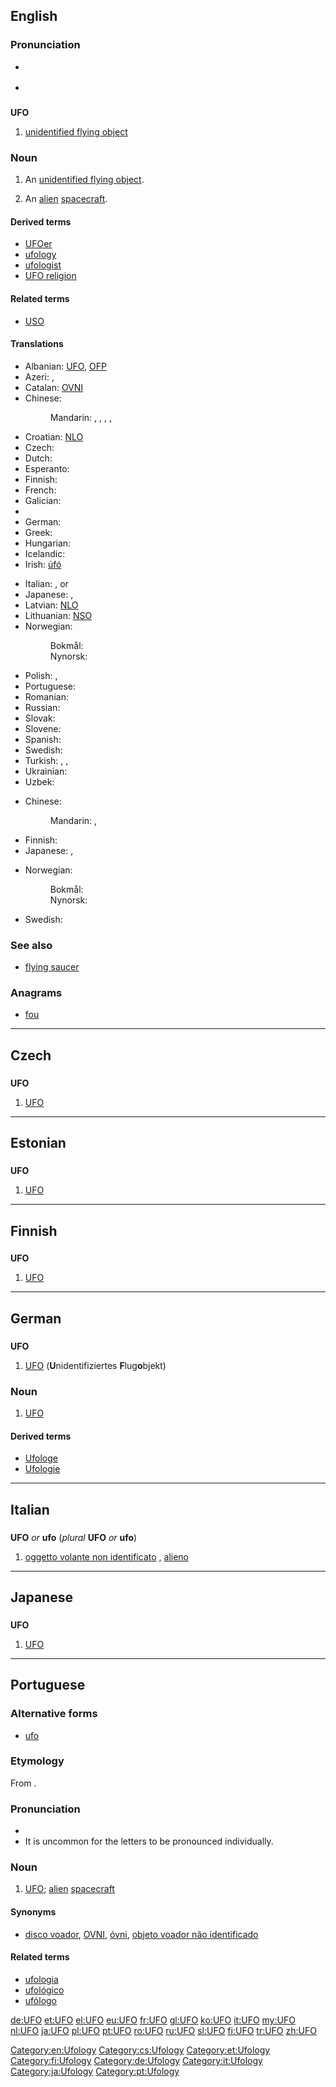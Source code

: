 {{also|ufo}}
==English==

===Pronunciation===
* {{a|UK}} {{IPA|/ju ɛf ˈəʊ/}}
* {{a|US}} {{IPA|/ju ɛf ˈoʊ/}}

==={{initialism}}===
'''UFO'''

# [[unidentified flying object]]

===Noun===
{{en-noun}}

# An [[unidentified flying object]].
# {{informal}} An [[alien]] [[spacecraft]].

====Derived terms====
* [[UFOer]]
* [[ufology]]
* [[ufologist]]
* [[UFO religion]]

====Related terms====
* [[USO]]

====Translations====
{{trans-top|an unidentified flying object}}
* Albanian: [[UFO]], [[OFP]]
* Azeri: {{t|az|NUO}}, {{t|az|UFO}}
* Catalan: [[OVNI]]
* Chinese:
*: Mandarin: {{t|cmn|不明飛行物|sc=Hani}}, {{t|cmn|不明飞行物|tr=bùmíng fēixíngwù|sc=Hani}}, {{t|cmn|飛碟|sc=Hani}}, {{t|cmn|飞碟|tr=fēidié|sc=Hani}}, {{t-|cmn|幽浮|tr=yōufú|sc=Hani}}
* Croatian: [[NLO]]
* Czech: {{t-|cs|UFO|n}}
* Dutch: {{t+|nl|ufo|m}}
* Esperanto: {{t-|eo|NIFO|xs=Esperanto}}
* Finnish: {{t+|fi|UFO}}
* French: {{t+|fr|OVNI|m}}
* Galician: {{t|gl|ovni|m}}
* {{trreq|Georgian}}
* German: {{t+|de|UFO|n}}
* Greek: {{t+|el|ΑΤΙΑ}}
* Hungarian: {{t-|hu|UFO}}
* Icelandic: {{t|is|FFH}}
* Irish: [[úfó]]
{{trans-mid}}
* Italian: {{t+|it|UFO|m}}, {{t-|it|ufo|m}} or {{t-|it|OVNI}}
* Japanese: {{t+|ja|UFO|tr=Yūfō}}, {{t|ja|未確認飛行物体|tr=[[みかくにんひこうぶったい]], mikakunin hikō buttai}}
* Latvian: [[NLO]]
* Lithuanian: [[NSO]]
* Norwegian:
*: Bokmål: {{t|nb|ufo|m}}
*: Nynorsk: {{t|nn|ufo|m}}
* Polish: {{t|pl|NOL|m}}, {{t|pl|UFO|n}}
* Portuguese: {{t+|pt|OVNI}}
* Romanian: {{t+|ro|OZN}}
* Russian: {{t+|ru|НЛО}}
* Slovak: {{t-|sk|UFO}}
* Slovene: {{t+|sl|NLP}}
* Spanish: {{t-|es|OVNI}}
* Swedish: {{t|sv|ufo|n}}
* Turkish: {{t|tr|UFO}}, {{t|tr|ufo}}, {{t|tr|uçan daire}}
* Ukrainian: {{t-|uk|НЛО|xs=Ukrainian}}
* Uzbek: {{t|uz|NUJ}}
{{trans-bottom}}

{{trans-top|alien spacecraft}}
* Chinese:
*: Mandarin: {{t|cmn|飛碟|sc=Hani}}, {{t|cmn|飞碟|tr=fēidié|sc=Hani}}
* Finnish: {{t+|fi|ufo}}
* Japanese: {{t+|ja|UFO|tr=Yūfō}}, {{t|ja|宇宙船|tr=uchūsen}}
{{trans-mid}}
* Norwegian:
*: Bokmål: {{t|nb|ufo|m}}
*: Nynorsk: {{t|nn|ufo|m}}
* Swedish: {{t|sv|ufo|n}}
{{trans-bottom}}

===See also===
* [[flying saucer]]

===Anagrams===
* [[fou#English|fou]]

[[Category:en:Ufology]]

----

==Czech==

==={{initialism|Czech}}===
'''UFO'''

# [[#English|UFO]]

[[Category:cs:Ufology]]

----

==Estonian==

==={{initialism|Estonian}}===
'''UFO'''

# [[#English|UFO]]

[[Category:et:Ufology]]

----

==Finnish==

==={{initialism|Finnish}}===
'''UFO'''

# [[#English|UFO]] {{qualifier|unidentified flying object}}

[[Category:fi:Ufology]]

----

==German==

==={{initialism|German}}===
'''UFO'''

# [[#English|UFO]] ('''U'''nidentifiziertes '''F'''lug'''o'''bjekt)

===Noun===
{{de-noun|g=n|genitive=UFOs|plural=UFOs}}

# [[#English|UFO]]

====Derived terms====
* [[Ufologe]] {{m}}
* [[Ufologie]] {{f}}

[[Category:de:Ufology]]

----

==Italian==

==={{initialism|Italian}}===
'''UFO''' ''or'' '''ufo''' (''plural'' '''UFO''' ''or'' '''ufo''')

# [[oggetto volante non identificato]] {{m}}, [[alieno]] {{m}}

[[Category:it:Ufology]]

----

==Japanese==

==={{initialism|Japanese}}===
'''UFO'''

# [[#English|UFO]]

[[Category:ja:Ufology]]

----

==Portuguese==

===Alternative forms===
* [[ufo]]

===Etymology===
From {{etyl|en|pt}} {{term|UFO|lang=en}}.

===Pronunciation===
* {{IPA|/ˈu.fo/|lang=pt}}
* It is uncommon for the letters to be pronounced individually.

===Noun===
{{pt-noun|m|s}}

# [[#English|UFO]]; [[alien]] [[spacecraft]]

====Synonyms====
* [[disco voador]], [[OVNI]], [[óvni]], [[objeto voador não identificado]]

====Related terms====
* [[ufologia]]
* [[ufológico]]
* [[ufólogo]]

[[Category:pt:Ufology]]

[[de:UFO]]
[[et:UFO]]
[[el:UFO]]
[[eu:UFO]]
[[fr:UFO]]
[[gl:UFO]]
[[ko:UFO]]
[[it:UFO]]
[[my:UFO]]
[[nl:UFO]]
[[ja:UFO]]
[[pl:UFO]]
[[pt:UFO]]
[[ro:UFO]]
[[ru:UFO]]
[[sl:UFO]]
[[fi:UFO]]
[[tr:UFO]]
[[zh:UFO]]
